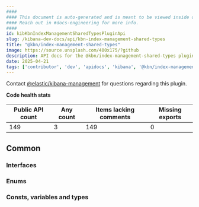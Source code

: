 ```yaml
---
####
#### This document is auto-generated and is meant to be viewed inside our experimental, new docs system.
#### Reach out in #docs-engineering for more info.
####
id: kibKbnIndexManagementSharedTypesPluginApi
slug: /kibana-dev-docs/api/kbn-index-management-shared-types
title: "@kbn/index-management-shared-types"
image: https://source.unsplash.com/400x175/?github
description: API docs for the @kbn/index-management-shared-types plugin
date: 2025-04-21
tags: ['contributor', 'dev', 'apidocs', 'kibana', '@kbn/index-management-shared-types']
---
```




Contact [@elastic/kibana-management](https://github.com/orgs/elastic/teams/kibana-management) for questions regarding this plugin.

**Code health stats**

| Public API count  | Any count | Items lacking comments | Missing exports |
|-------------------|-----------|------------------------|-----------------|
| 149 | 3 | 149 | 0 |

## Common

### Interfaces
<DocDefinitionList data={kbnIndexManagementSharedTypesObj.common.interfaces}/>

### Enums
<DocDefinitionList data={kbnIndexManagementSharedTypesObj.common.enums}/>

### Consts, variables and types
<DocDefinitionList data={kbnIndexManagementSharedTypesObj.common.misc}/>

